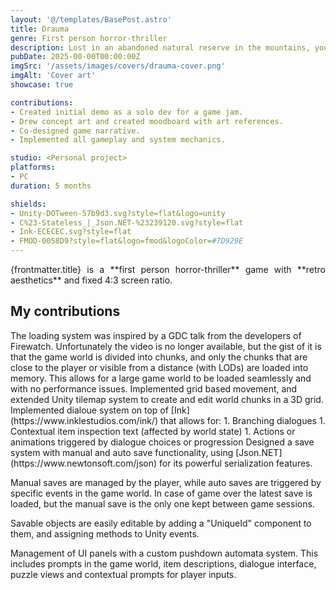 ```yaml
---
layout: '@/templates/BasePost.astro'
title: Drauma
genre: First person horror-thriller
description: Lost in an abandoned natural reserve in the mountains, you discover a terrifying truth...
pubDate: 2025-00-00T00:00:00Z
imgSrc: '/assets/images/covers/drauma-cover.png'
imgAlt: 'Cover art'
showcase: true

contributions:
- Created initial demo as a solo dev for a game jam.
- Drew concept art and created moodboard with art references.
- Co-designed game narrative.
- Implemented all gameplay and system mechanics.

studio: <Personal project>
platforms:
- PC
duration: 5 months

shields:
- Unity-DOTween-57b9d3.svg?style=flat&logo=unity
- C%23-Stateless_|_Json.NET-%23239120.svg?style=flat
- Ink-ECECEC.svg?style=flat
- FMOD-0058D9?style=flat&logo=fmod&logoColor=#7D929E
---
```


<div style="text-align: justify">
  {frontmatter.title} is a **first person horror-thriller** game with **retro aesthetics** and fixed 4:3 screen ratio.
</div>

<StoreLinkBanner
  itchUrl='https://ironcutter24.itch.io/horror-crawler'
/>

<ProjectDetails
  role='Game Designer - Lead Programmer'
  company={frontmatter.studio}
  platforms={frontmatter.platforms}
  time={frontmatter.duration}
/>

## My contributions

<Collapsible title="Open world dynamic loading system" important>
  The loading system was inspired by a GDC talk from the developers of Firewatch.
  Unfortunately the video is no longer available,
  but the gist of it is that the game world is divided into chunks,
  and only the chunks that are close to the player or visible from a distance (with LODs) are loaded into memory.
  This allows for a large game world to be loaded seamlessly and with no performance issues.
</Collapsible>

<Collapsible title="Grid-based movement and world">
  Implemented grid based movement, and extended Unity tilemap system to create and edit world chunks in a 3D grid.
</Collapsible>

<Collapsible title="Dialogue system">
  Implemented dialoue system on top of [Ink](https://www.inklestudios.com/ink/) that allows for:
  1. Branching dialogues
  1. Contextual item inspection text (affected by world state)
  1. Actions or animations triggered by dialogue choices or progression
</Collapsible>

<Collapsible title="Save system" important>
  Designed a save system with manual and auto save functionality,
  using [Json.NET](https://www.newtonsoft.com/json) for its powerful serialization features.

  Manual saves are managed by the player, while auto saves are triggered by specific events in the game world.
  In case of game over the latest save is loaded, but the manual save is the only one kept between game sessions.

  Savable objects are easily editable by adding a "UniqueId" component to them, and assigning methods to Unity events.
</Collapsible>

<Collapsible title="UI system">
  Management of UI panels with a custom pushdown automata system.
  This includes prompts in the game world,
  item descriptions, dialogue interface,
  puzzle views and contextual prompts for player inputs.
</Collapsible>
